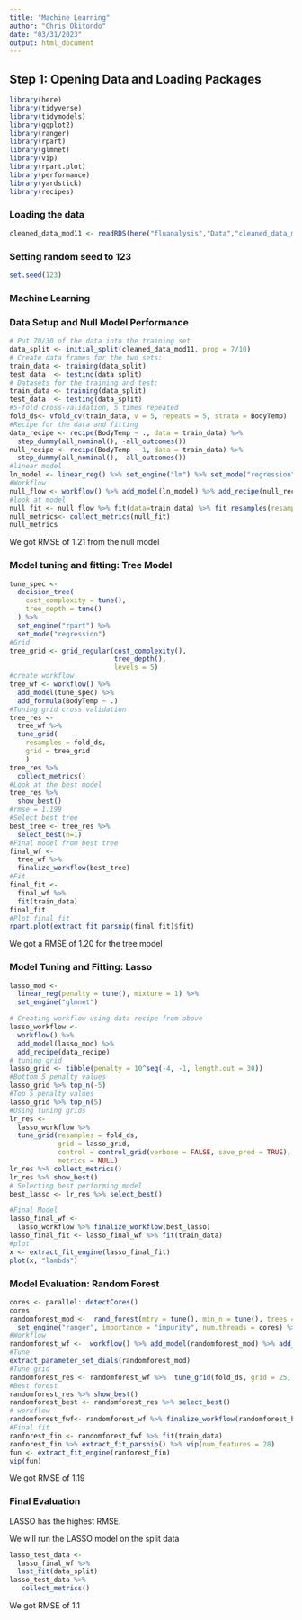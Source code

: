 ```yaml
---
title: "Machine Learning"
author: "Chris Okitondo"
date: "03/31/2023"
output: html_document
---
```



## Step 1: Opening Data and Loading Packages

```r
library(here)
library(tidyverse)
library(tidymodels)
library(ggplot2)
library(ranger)
library(rpart)
library(glmnet)
library(vip)
library(rpart.plot)
library(performance)
library(yardstick)
library(recipes)
```


### Loading the data
```r
cleaned_data_mod11 <- readRDS(here("fluanalysis","Data","cleaned_data_mod11.Rds"))
```


### Setting random seed to 123
```r
set.seed(123)
```


### Machine Learning

### Data Setup and Null Model Performance

```r
# Put 70/30 of the data into the training set 
data_split <- initial_split(cleaned_data_mod11, prop = 7/10)
# Create data frames for the two sets:
train_data <- training(data_split)
test_data  <- testing(data_split)
# Datasets for the training and test:
train_data <- training(data_split)
test_data  <- testing(data_split)
#5-fold cross-validation, 5 times repeated
fold_ds<- vfold_cv(train_data, v = 5, repeats = 5, strata = BodyTemp)
#Recipe for the data and fitting 
data_recipe <- recipe(BodyTemp ~ ., data = train_data) %>%
  step_dummy(all_nominal(), -all_outcomes()) 
null_recipe <- recipe(BodyTemp ~ 1, data = train_data) %>%
  step_dummy(all_nominal(), -all_outcomes()) 
#linear model
ln_model <- linear_reg() %>% set_engine("lm") %>% set_mode("regression")
#Workflow
null_flow <- workflow() %>% add_model(ln_model) %>% add_recipe(null_recipe)
#look at model
null_fit <- null_flow %>% fit(data=train_data) %>% fit_resamples(resamples=fold_ds)
null_metrics<- collect_metrics(null_fit)
null_metrics

```

We got RMSE of 1.21 from the null model

### Model tuning and fitting: Tree Model
```r
tune_spec <- 
  decision_tree(
    cost_complexity = tune(),
    tree_depth = tune()
  ) %>% 
  set_engine("rpart") %>% 
  set_mode("regression")
#Grid
tree_grid <- grid_regular(cost_complexity(),
                          tree_depth(),
                          levels = 5)
#create workflow
tree_wf <- workflow() %>%
  add_model(tune_spec) %>%
  add_formula(BodyTemp ~ .)
#Tuning grid cross validation
tree_res <- 
  tree_wf %>% 
  tune_grid(
    resamples = fold_ds,
    grid = tree_grid
    )
tree_res %>% 
  collect_metrics()
#Look at the best model 
tree_res %>%
  show_best()
#rmse = 1.199
#Select best tree
best_tree <- tree_res %>%
  select_best(n=1)
#Final model from best tree
final_wf <- 
  tree_wf %>% 
  finalize_workflow(best_tree)
#Fit 
final_fit <- 
  final_wf %>%
  fit(train_data) 
final_fit
#Plot final fit
rpart.plot(extract_fit_parsnip(final_fit)$fit)
```

We got a RMSE of 1.20 for the tree model

### Model Tuning and Fitting: Lasso

```r
lasso_mod <- 
  linear_reg(penalty = tune(), mixture = 1) %>% 
  set_engine("glmnet")

# Creating workflow using data recipe from above
lasso_workflow <- 
  workflow() %>% 
  add_model(lasso_mod) %>% 
  add_recipe(data_recipe)
# tuning grid
lasso_grid <- tibble(penalty = 10^seq(-4, -1, length.out = 30))
#Bottom 5 penalty values
lasso_grid %>% top_n(-5)
#Top 5 penalty values
lasso_grid %>% top_n(5)
#Using tuning grids
lr_res <- 
  lasso_workflow %>% 
  tune_grid(resamples = fold_ds,
            grid = lasso_grid,
            control = control_grid(verbose = FALSE, save_pred = TRUE),
            metrics = NULL)
lr_res %>% collect_metrics()
lr_res %>% show_best()
# Selecting best performing model
best_lasso <- lr_res %>% select_best()

#Final Model
lasso_final_wf <- 
  lasso_workflow %>% finalize_workflow(best_lasso)
lasso_final_fit <- lasso_final_wf %>% fit(train_data) 
#plot
x <- extract_fit_engine(lasso_final_fit)
plot(x, "lambda")
```

### Model Evaluation: Random Forest
```r
cores <- parallel::detectCores()
cores
randomforest_mod <-  rand_forest(mtry = tune(), min_n = tune(), trees = 1000) %>% 
  set_engine("ranger", importance = "impurity", num.threads = cores) %>% set_mode("regression")
#Workflow
randomforest_wf <-  workflow() %>% add_model(randomforest_mod) %>% add_recipe(data_recipe)
#Tune
extract_parameter_set_dials(randomforest_mod)
#Tune grid
randomforest_res <- randomforest_wf %>%  tune_grid(fold_ds, grid = 25, control = control_grid(save_pred = TRUE), metrics = NULL)
#Best forest
randomforest_res %>% show_best()
randomforest_best <- randomforest_res %>% select_best()
# workflow
randomforest_fwf<- randomforest_wf %>% finalize_workflow(randomforest_best)
#Final fit
ranforest_fin <- randomforest_fwf %>% fit(train_data)
ranforest_fin %>% extract_fit_parsnip() %>% vip(num_features = 28)
fun <- extract_fit_engine(ranforest_fin)
vip(fun)
```

We got RMSE of 1.19

### Final Evaluation

LASSO has the highest RMSE.

We will run the LASSO model on the split data

```r
lasso_test_data <- 
  lasso_final_wf %>%
  last_fit(data_split) 
lasso_test_data %>%
   collect_metrics()

```

We got RMSE of 1.1